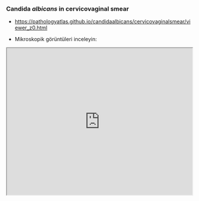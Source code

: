 ### Candida *albicans* in cervicovaginal smear

-   <https://pathologyatlas.github.io/candidaalbicans/cervicovaginalsmear/viewer_z0.html>

-   Mikroskopik görüntüleri inceleyin:

<iframe src="https://pathologyatlas.github.io/candidaalbicans/cervicovaginalsmear/viewer_z0.html" width="100%" height="400px">

</iframe>
